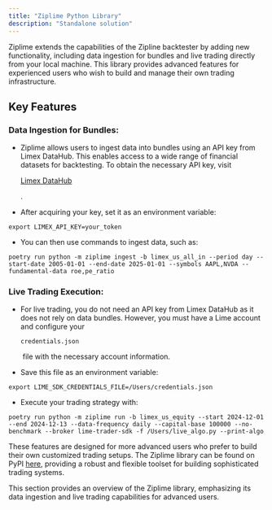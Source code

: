 ```yaml
---
title: "Ziplime Python Library"
description: "Standalone solution"
---
```


Ziplime extends the capabilities of the Zipline backtester by adding new functionality, including data ingestion for bundles and live trading directly from your local machine. This library provides advanced features for experienced users who wish to build and manage their own trading infrastructure.

## Key Features

### **Data Ingestion for Bundles**:

* Ziplime allows users to ingest data into bundles using an API key from Limex DataHub. This enables access to a wide range of financial datasets for backtesting. To obtain the necessary API key, visit 

  [Limex DataHub](https://datahub.limex.com/)

  .

* After acquiring your key, set it as an environment variable:

```
export LIMEX_API_KEY=your_token
```

* You can then use commands to ingest data, such as:

```
poetry run python -m ziplime ingest -b limex_us_all_in --period day --start-date 2005-01-01 --end-date 2025-01-01 --symbols AAPL,NVDA --fundamental-data roe,pe_ratio
```

### **Live Trading Execution**:

* For live trading, you do not need an API key from Limex DataHub as it does not rely on data bundles. However, you must have a Lime account and configure your 

  `credentials.json`

   file with the necessary account information.

* Save this file as an environment variable:

```
export LIME_SDK_CREDENTIALS_FILE=/Users/credentials.json
```

* Execute your trading strategy with:

```
poetry run python -m ziplime run -b limex_us_equity --start 2024-12-01 --end 2024-12-13 --data-frequency daily --capital-base 100000 --no-benchmark --broker lime-trader-sdk -f /Users/live_algo.py --print-algo
```

These features are designed for more advanced users who prefer to build their own customized trading setups. The Ziplime library can be found on PyPI [here](https://pypi.org/project/ziplime/), providing a robust and flexible toolset for building sophisticated trading systems.

<Note>
  This section provides an overview of the Ziplime library, emphasizing its data ingestion and live trading capabilities for advanced users.
</Note>